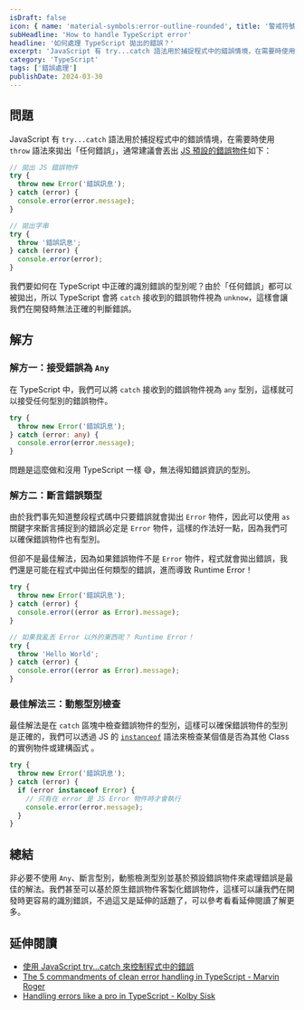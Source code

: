 ```yaml
---
isDraft: false
icon: { name: 'material-symbols:error-outline-rounded', title: '警戒符號' }
subHeadline: 'How to handle TypeScript error'
headline: '如何處理 TypeScript 拋出的錯誤？'
excerpt: 'JavaScript 有 try...catch 語法用於捕捉程式中的錯誤情境，在需要時使用 throw 語法來拋出「任何錯誤」，通常建議會丟出 JS 預設的錯誤物件，但在 TypeScript 要怎麼做才能確保拋出的錯誤的型別？'
category: 'TypeScript'
tags: ['錯誤處理']
publishDate: 2024-03-30
---
```


## 問題

JavaScript 有 `try...catch` 語法用於捕捉程式中的錯誤情境，在需要時使用 `throw` 語法來拋出「任何錯誤」，通常建議會丟出 [JS 預設的錯誤物件](https://developer.mozilla.org/en-US/docs/Web/JavaScript/Reference/Global_Objects/Error)如下：

```js
// 拋出 JS 錯誤物件
try {
  throw new Error('錯誤訊息');
} catch (error) {
  console.error(error.message);
}

// 拋出字串
try {
  throw '錯誤訊息';
} catch (error) {
  console.error(error);
}
```

我們要如何在 TypeScript 中正確的識別錯誤的型別呢？由於「任何錯誤」都可以被拋出，所以 TypeScript 會將 `catch` 接收到的錯誤物件視為 `unknow`，這樣會讓我們在開發時無法正確的判斷錯誤。

## 解方

### 解方一：接受錯誤為 `Any`

在 TypeScript 中，我們可以將 `catch` 接收到的錯誤物件視為 `any` 型別，這樣就可以接受任何型別的錯誤物件。

```ts
try {
  throw new Error('錯誤訊息');
} catch (error: any) {
  console.error(error.message);
}
```

問題是這麼做和沒用 TypeScript 一樣 😅，無法得知錯誤資訊的型別。

### 解方二：斷言錯誤類型

由於我們事先知道整段程式碼中只要錯誤就會拋出 `Error` 物件，因此可以使用 `as` 關鍵字來斷言捕捉到的錯誤必定是 `Error` 物件，這樣的作法好一點，因為我們可以確保錯誤物件也有型別。

但卻不是最佳解法，因為如果錯誤物件不是 `Error` 物件，程式就會拋出錯誤，我們還是可能在程式中拋出任何類型的錯誤，進而導致 Runtime Error！

```ts
try {
  throw new Error('錯誤訊息');
} catch (error) {
  console.error((error as Error).message);
}

// 如果我亂丟 Error 以外的東西呢？ Runtime Error！
try {
  throw 'Hello World';
} catch (error) {
  console.error((error as Error).message);
}
```

### 最佳解法三：動態型別檢查

最佳解法是在 `catch` 區塊中檢查錯誤物件的型別，這樣可以確保錯誤物件的型別是正確的，我們可以透過 JS 的 [`instanceof`](https://developer.mozilla.org/en-US/docs/Web/JavaScript/Reference/Operators/instanceof) 語法來檢查某個值是否為其他 Class 的實例物件或建構函式 。

```ts
try {
  throw new Error('錯誤訊息');
} catch (error) {
  if (error instanceof Error) {
    // 只有在 error 是 JS Error 物件時才會執行
    console.error(error.message);
  }
}
```

## 總結

非必要不使用 `Any`、斷言型別，動態檢測型別並基於預設錯誤物件來處理錯誤是最佳的解法。我們甚至可以基於原生錯誤物件客製化錯誤物件，這樣可以讓我們在開發時更容易的識別錯誤，不過這又是延伸的話題了，可以參考看看延伸閱讀了解更多。

## 延伸閱讀

- [使用 JavaScript try...catch 來控制程式中的錯誤](https://www.webdong.dev/post/try-to-catch-errors/)
- [The 5 commandments of clean error handling in TypeScript - Marvin Roger](https://medium.com/with-orus/the-5-commandments-of-clean-error-handling-in-typescript-93a9cbdf1af5)
- [Handling errors like a pro in TypeScript - Kolby Sisk](https://engineering.udacity.com/handling-errors-like-a-pro-in-typescript-d7a314ad4991)
